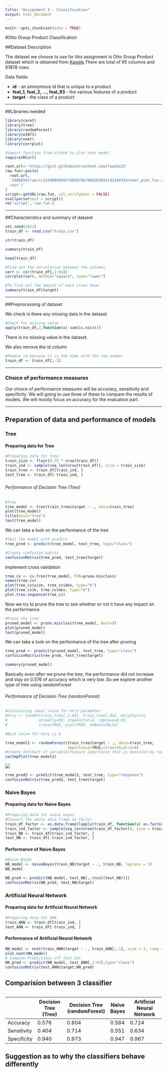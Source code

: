 ---
title: "Assignment 3 - Classification"
output: html_document
---

```{r setup, include=FALSE}
knitr::opts_chunk$set(echo = TRUE)
```

#Otto Group Product Classification

##Dataset Description

<p>The dataset we choose to use for this assignment is Otto Group Product dataset which is obtained from <a href="https://www.kaggle.com/c/otto-group-product-classification-challenge">Kaggle</a>.There are total of 95 columns and 61878 rows.</p>
Data fields:
<ul>
  <li>**id** - an annoymous id that is unique to a product</li>
  <li>**feat_1, feat_2, ..., feat_93** - the various features of a product</li>
  <li>**target** - the class of a product</li>
</ul>

---

##Libraries needed
```{r message=FALSE}
library(caret)
library(tree)
library(randomForest)
library(e1071)
library(nnet)
library(corrplot)

#import function from Github to plot nnet model
require(RCurl)

root.url<-'https://gist.githubusercontent.com/fawda123'
raw.fun<-paste(
  root.url,
  '5086859/raw/cc1544804d5027d82b70e74b83b3941cd2184354/nnet_plot_fun.r',
  sep='/'
)
script<-getURL(raw.fun, ssl.verifypeer = FALSE)
eval(parse(text = script))
rm('script','raw.fun')
```

---

##Characteristics and summary of dataset
```{r message=FALSE}
set.seed(1022)
train_df <- read.csv("train.csv")
```
```{r}
str(train_df)
```
```{r}
summary(train_df)
```
```{r}
head(train_df)
```
```{r}
#Find out the correlation between the columns
corr <- cor(train_df[,1:94])
corrplot(corr, method="square", type="lower")
```
```{r}
#To find out the amount of each class have
summary(train_df$target)
```
---

##Preprocessing of dataset
<p>We check is there any missing data in the dataset</p>
```{r}
#Check for missing value
apply(train_df,2,function(x) sum(is.na(x)))
```
<p>There is no missing value in the dataset.</p>
<p>We also remove the id column</p>
```{r}
#Remove id because it is the same with the row number
train_df <- train_df[,-1]
```

---

<h3>Choice of performance measures</h3>
<p>Our choice of performance measures will be accuracy, sensitivity and specificity. We will going to use three of these to compare the results of models. We will mostly focus on accuracy for the evaluation part.</p>

---
## Preparation of data and performance of models {.tabset .tabset-fade .tabset-pills}

### Tree

#### Preparing data for Tree
```{r}
#Preparing data for tree
train_size <- floor(0.75 * nrow(train_df))
train_ind <- sample(seq_len(nrow(train_df)), size = train_size)
train_tree <- train_df[train_ind, ]
test_tree <- train_df[-train_ind, ]
```
##### {.tabset .tabset-fade .tabset-pills}
###### Performance of Decision Tree (Tree)
```{r}
#Tree
tree_model <- tree(train_tree$target ~ ., data=train_tree)
plot(tree_model)
title(main="tree")
text(tree_model)
```
<p>We can take a look on the performance of the tree</p>
```{r}
#Test the model with predict
tree_pred <- predict(tree_model, test_tree, type="class")

#Create confusion matrix 
confusionMatrix(tree_pred, test_tree$target)
```
<p>Implement cross validation</p>
```{r}
tree_cv <- cv.tree(tree_model, FUN=prune.misclass)
names(tree_cv)
plot(tree_cv$size, tree_cv$dev, type="b")
plot(tree_cv$k, tree_cv$dev, type="b")
plot.tree.sequence(tree_cv)
```
<p>Now we try to prune the tree to see whether or not it have any impact on the performance</p>
```{r}
#Prune the tree
pruned_model <- prune.misclass(tree_model, best=9)
plot(pruned_model)
text(pruned_model)
```
<p>We can take a look on the performance of the tree after pruning</p>
```{r}
tree_pred <- predict(pruned_model, test_tree, type="class")
confusionMatrix(tree_pred, test_tree$target)

summary(pruned_model)
```
<p>Basically even after we prune the tree, the performance did not increase and stay on 0.576 of accuracy which is very low. So we explore another type of tree using randomForest</p>
###### Performance of Decision Tree (randomForest)
```{r}
#Calculating ideal value for mtry parameter
#mtry <- tuneRF(train_tree[,1:93], train_tree[,94], mtryStart=1,
#              ntreeTry=50, stepFactor=2, improve=0.05,
#              trace=TRUE, plot=TRUE, doBest=FALSE)

#Best value for mtry is 8

tree_model2 <- randomForest(train_tree$target ~ ., data=train_tree,
                            importance=TRUE,ntree=50,mtry=8)
#Create dotchart of variable/feature importance that is measured by random forest
varImpPlot(tree_model2)
```
![](Feature_Importance(randomForest).png)
```{r}
tree_pred2 <- predict(tree_model2, test_tree, type="response")
confusionMatrix(tree_pred2, test_tree$target)
```

### Naive Bayes

#### Preparing data for Naive Bayes
```{r}
#Preparing data for naive bayes
#Convert the whole data frame to factor
train_df_factor <- as.data.frame(lapply(train_df, function(x) as.factor(x)))
train_ind_factor <- sample(seq_len(nrow(train_df_factor)), size = train_size)
train_NB <- train_df[train_ind_factor, ]
test_NB <- train_df[-train_ind_factor, ]
```

#### Performance of Naive Bayes
```{r}
#Naive Bayes
NB_model <- naiveBayes(train_NB$target ~ ., train_NB, laplace = 1)
NB_model

NB_pred <- predict(NB_model, test_NB[,-(ncol(test_NB))])
confusionMatrix(NB_pred, test_NB$target)
```


### Artificial Neural Network

#### Preparing data for Artificial Neural Network
```{r}
#Preparing data for ANN
train_ANN <- train_df[train_ind, ]
test_ANN <- train_df[-train_ind, ]
```

#### Performance of Artificial Neural Network
```{r}
NN_model <- nnet(train_ANN$target ~ ., train_ANN[,-1], size = 3, rang = 0.1, decay = 5e-4, maxit = 500)
plot.nnet(NN_model)
# Compute Predictions off Test Set
NN_pred <- predict(NN_model, test_ANN[,1:93],type="class")
confusionMatrix(test_ANN$target,NN_pred)
```


## Comparision between 3 classifier
<table>
|             | Decision Tree (Tree) | Decision Tree (randomForest) | Naive Bayes | Artificial Neural Network |
|-------------|----------------------|------------------------------|-------------|---------------------------|
| Accuracy    | 0.576                | 0.804                        | 0.584       | 0.724                     |
| Sensitivity | 0.404                | 0.714                        | 0.551       | 0.634                     |
| Specificity | 0.940                | 0.973                        | 0.947       | 0.967                     |
</table>

## Suggestion as to why the classifiers behave differently
